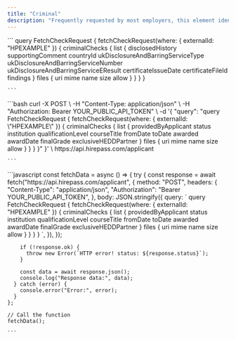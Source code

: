 ```yaml
---
title: "Criminal"
description: "Frequently requested by most employers, this element identifies potential criminal history or legal issues and concerns that may impact the applicant’s suitability for a particular role."
---
```


<Tabs>
  <Tab title="GraphQL">
    ```
    query FetchCheckRequest {
        fetchCheckRequest(where: { externalId: "HPEXAMPLE" }) {
            criminalChecks {
                list {
                    disclosedHistory
                    supportingComment
                    countryId
                    ukDisclosureAndBarringServiceType
                    ukDisclosureAndBarringServiceNumber
                    ukDisclosureAndBarringServiceEResult
                    certificateIssueDate
                    certificateFileId
                    findings
                }
                files {
                    uri
                    mime
                    name
                    size
                    allow
                }
            }
        }
    }
    
    ```
  </Tab>
  <Tab title="cURL">
    ```bash
    curl -X POST \
         -H "Content-Type: application/json" \
         -H "Authorization: Bearer YOUR_PUBLIC_API_TOKEN" \
         -d '{
           "query": "query FetchCheckRequest { 
             fetchCheckRequest(where: { externalId: \"HPEXAMPLE\" }) { 
               criminalChecks { 
                 list { 
                   providedByApplicant 
                   status 
                   institution 
                   qualificationLevel 
                   courseTitle 
                   fromDate 
                   toDate 
                   awarded 
                   awardDate 
                   finalGrade 
                   exclusiveHEDDPartner 
                 } 
                 files { 
                   uri 
                   mime 
                   name 
                   size 
                   allow 
                 } 
               } 
             } 
           }"
         }' \
         https://api.hirepass.com/applicant
    
    ```
  </Tab>
  <Tab title="Javascript">
    ```javascript
    const fetchData = async () => {
      try {
        const response = await fetch("https://api.hirepass.com/applicant", {
          method: "POST",
          headers: {
            "Content-Type": "application/json",
            "Authorization": "Bearer YOUR_PUBLIC_API_TOKEN",
          },
          body: JSON.stringify({
            query: `
              query FetchCheckRequest {
                fetchCheckRequest(where: { externalId: "HPEXAMPLE" }) {
                  criminalChecks {
                    list {
                      providedByApplicant
                      status
                      institution
                      qualificationLevel
                      courseTitle
                      fromDate
                      toDate
                      awarded
                      awardDate
                      finalGrade
                      exclusiveHEDDPartner
                    }
                    files {
                      uri
                      mime
                      name
                      size
                      allow
                    }
                  }
                }
              }
            `,
          }),
        });
    
        if (!response.ok) {
          throw new Error(`HTTP error! status: ${response.status}`);
        }
    
        const data = await response.json();
        console.log("Response data:", data);
      } catch (error) {
        console.error("Error:", error);
      }
    };
    
    // Call the function
    fetchData();
    
    ```
  </Tab>
</Tabs>
